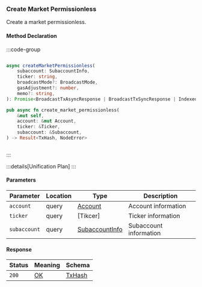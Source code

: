 ### Create Market Permissionless

Create a market permissionless.

#### Method Declaration

:::code-group

```python [Python]

```

```typescript [TypeScript]
async createMarketPermissionless(
    subaccount: SubaccountInfo,
    ticker: string,
    broadcastMode?: BroadcastMode,
    gasAdjustment?: number,
    memo?: string,
): Promise<BroadcastTxAsyncResponse | BroadcastTxSyncResponse | IndexedTx>
```

```rust [Rust]
pub async fn create_market_permissionless(
    &mut self,
    account: &mut Account,
    ticker: &Ticker,
    subaccount: &Subaccount,
) -> Result<TxHash, NodeError>
```

```url [API]
```

:::

:::details[Unification Plan]
:::

#### Parameters

| Parameter         | Location  | Type              | Description                   |
| ----------------- | --------- | ----------------- | ----------------------------- |
| `account`         | query     | [Account]         | Account information           |
| `ticker`          | query     | [Tikcer]          | Ticker information            | 
| `subaccount`      | query     | [SubaccountInfo]  | Subaccount information        |

#### Response

| Status | Meaning     | Schema     |
| ------ | ----------- | ---------  |
| `200`  | [OK]        | [TxHash]   |

[Account]: /types/account
[Ticker]: /types/ticker
[SubaccountInfo]: /types/subaccount_info
[OK]: /types/ok
[TxHash]: /types/tx_hash